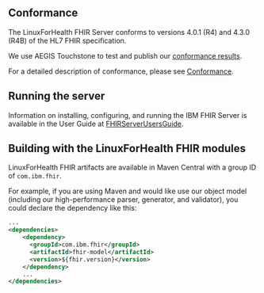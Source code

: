 

## Conformance
The LinuxForHealth FHIR Server conforms to versions 4.0.1 (R4) and 4.3.0 (R4B) of the HL7 FHIR specification.

We use AEGIS Touchstone to test and publish our [conformance results](http://ibm.biz/ibm-fhir-server-touchstone-results).

For a detailed description of conformance, please see [Conformance](/Conformance).

## Running the server
Information on installing, configuring, and running the IBM FHIR Server is available in the User Guide at [FHIRServerUsersGuide](/guides/FHIRServerUsersGuide).

## Building with the LinuxForHealth FHIR modules
LinuxForHealth FHIR artifacts are available in Maven Central with a group ID of `com.ibm.fhir`.

For example, if you are using Maven and would like use our object model (including our high-performance parser, generator, and validator),
you could declare the dependency like this:

``` xml
...
<dependencies>
    <dependency>
      <groupId>com.ibm.fhir</groupId>
      <artifactId>fhir-model</artifactId>
      <version>${fhir.version}</version>
    </dependency>
    ...
</dependencies>
```
